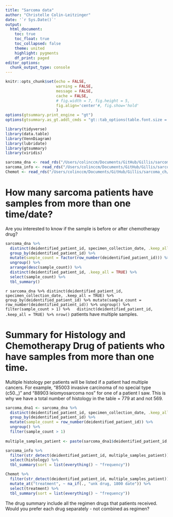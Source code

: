 ```yaml
---
title: "Sarcoma data"
author: "Christelle Colin-Leitzinger"
date: '`r Sys.Date()`'
output: 
  html_document:
    toc: true
    toc_float: true
    toc_collapsed: false
    theme: united
    highlight: pygments
    df_print: paged
editor_options: 
  chunk_output_type: console
---
```


<style type="text/css">

.figure {
    margin-top: 100px;
    margin-bottom: 100px;
}

table {
    margin-top: 10px;
    margin-bottom: 25px !important;
}
</style>

```r
knitr::opts_chunk$set(echo = FALSE,
                      warning = FALSE,
                      message = FALSE,
                      cache = FALSE,
                      # fig.width = 7, fig.height = 5, 
                      fig.align='center'#, fig.show='hold'
                      )
options(gtsummary.print_engine = "gt")
options(gtsummary.as_gt.addl_cmds = "gt::tab_options(table.font.size = 14, data_row.padding = gt::px(1))")
```

```r
library(tidyverse)
library(data.table)
library(VennDiagram)
library(lubridate)
library(gtsummary)
library(viridis)
```

```r
sarcoma_dna <- read_rds("/Users/colinccm/Documents/GitHub/Gillis/sarcoma_ch/sarcoma_dna.rds")
sarcoma_info <- read_rds("/Users/colinccm/Documents/GitHub/Gillis/sarcoma_ch/sarcoma_info.rds")
Chemot <- read_rds("/Users/colinccm/Documents/GitHub/Gillis/sarcoma_ch/Chemot.rds")
```

# How many sarcoma patients have samples from more than one time/date?
Are you interested to know if the sample is before or after chemotherapy drug?

```r
sarcoma_dna %>% 
  distinct(deidentified_patient_id, specimen_collection_date, .keep_all = TRUE) %>% 
  group_by(deidentified_patient_id) %>% 
  mutate(sample_count = factor(row_number(deidentified_patient_id))) %>% 
  ungroup() %>% 
  arrange(desc(sample_count)) %>% 
  distinct(deidentified_patient_id, .keep_all = TRUE) %>% 
  select(sample_count) %>% 
  tbl_summary()
```
`r sarcoma_dna %>% distinct(deidentified_patient_id, specimen_collection_date, .keep_all = TRUE) %>% group_by(deidentified_patient_id) %>% mutate(sample_count = row_number(deidentified_patient_id)) %>% ungroup() %>% filter(sample_count > 1) %>%   distinct(deidentified_patient_id, .keep_all = TRUE) %>% nrow()` patients have multiple samples.

# Summary for Histology and Chemotherapy Drug of patients who have samples from more than one time.
Multiple histology per patients will be listed if a patient had multiple cancers. For example, "85003 invasive carcinoma of no special type (c50._)" and "88903 leiomyosarcoma nos" for one of a patient I saw. This is why we have a total number of histology in the table = 779 at and not 569.
```r
sarcoma_dna1 <- sarcoma_dna %>% 
  distinct(deidentified_patient_id, specimen_collection_date, .keep_all = TRUE) %>% 
  group_by(deidentified_patient_id) %>% 
  mutate(sample_count = row_number(deidentified_patient_id)) %>% 
  ungroup() %>% 
  filter(sample_count > 1)
  
multiple_samples_patient <- paste(sarcoma_dna1$deidentified_patient_id, collapse = "|")

sarcoma_info %>% 
  filter(str_detect(deidentified_patient_id, multiple_samples_patient)) %>% 
  select(histology) %>% 
  tbl_summary(sort = list(everything() ~ "frequency"))

Chemot %>% 
  filter(str_detect(deidentified_patient_id, multiple_samples_patient)) %>% 
  mutate_at("treatment", ~ na_if(., "unk drug, 1800 date")) %>% 
  select(treatment) %>% 
  tbl_summary(sort = list(everything() ~ "frequency"))

```

The drug summary include all the regimen drugs that patients received.  
Would you prefer each drug separately - not combined as regimen?








